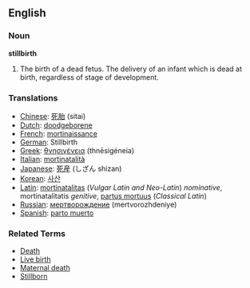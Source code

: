 ==English==

{{Wikipedia}}
===Noun===

'''stillbirth'''

#The birth of a dead fetus. The delivery of an infant which is dead at birth, regardless of stage of development.

===Translations===
*[[Chinese]]: [[死胎]] (sitai)
*[[Dutch]]: [[doodgeborene]]
*[[French]]: [[mortinaissance]]
*[[German]]: Stillbirth
*[[Greek]]: [[θνησιγένεια]] (thnēsigéneia)
*[[Italian]]: [[mortinatalità]]
*[[Japanese]]: [[死産]] (しざん shizan)
*[[Korean]]: [[사산]]
*[[Latin]]: [[mortinatalitas]] (''Vulgar Latin and Neo-Latin'') ''nominative'', mortinatalitatis ''genitive'', [[partus mortuus]] (''Classical Latin'')
*[[Russian]]: [[мертворождение]] (mertvorozhdeniye)
*[[Spanish]]: [[parto muerto]]

===Related Terms===
*[[Death]]
*[[Live birth]]
*[[Maternal death]]
*[[Stillborn]]